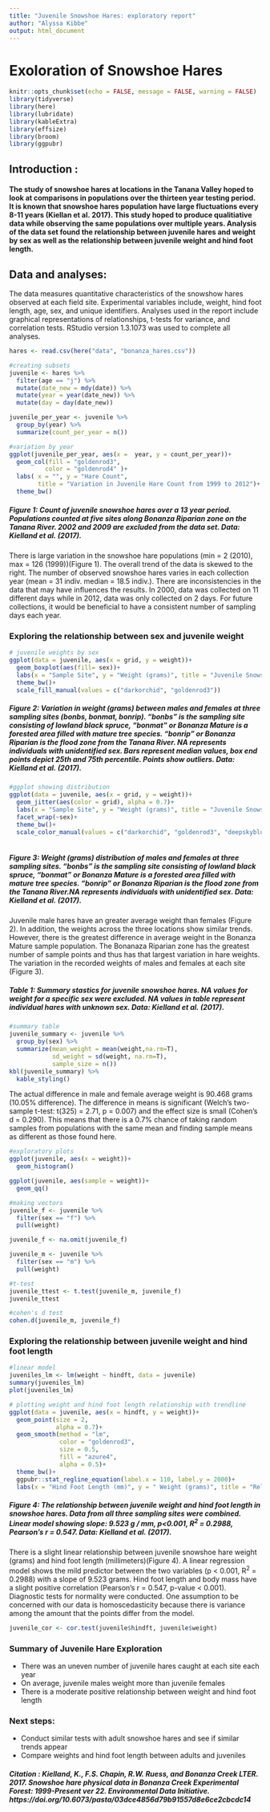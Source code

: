 ```yaml
---
title: "Juvenile Snowshoe Hares: exploratory report"
author: "Alyssa Kibbe"
output: html_document
---
```

# Exoloration of Snowshoe Hares
```r
knitr::opts_chunk$set(echo = FALSE, message = FALSE, warning = FALSE)
library(tidyverse)
library(here)
library(lubridate)
library(kableExtra)
library(effsize)
library(broom)
library(ggpubr)
```
## Introduction : 
#### The study of snowshoe hares at locations in the Tanana Valley hoped to look at comparisons in populations over the thirteen year testing period. It is known that snowshoe hares population have large fluctuations every 8-11 years (Kiellan et al. 2017). This study hoped to produce qualitiative data while observing the same populations over multiple years. Analysis of the data set found the relationship between juvenile hares and weight by sex as well as the relationship between juvenile weight and hind foot length. 

## Data and analyses:
The data measures quantitative characteristics of the snowshow hares observed at each field site. Experimental variables include, weight, hind foot length, age, sex, and unique identifiers. Analyses used in the report include graphical representations of relationships, t-tests for variance, and correlation tests. RStudio version 1.3.1073 was used to complete all analyses. 
```r
hares <- read.csv(here("data", "bonanza_hares.csv"))
```


```r
#creating subsets
juvenile <- hares %>%
  filter(age == "j") %>% 
  mutate(date_new = mdy(date)) %>% 
  mutate(year = year(date_new)) %>% 
  mutate(day = day(date_new))

juvenile_per_year <- juvenile %>% 
  group_by(year) %>% 
  summarize(count_per_year = n())

#variation by year
ggplot(juvenile_per_year, aes(x =  year, y = count_per_year))+
  geom_col(fill = "goldenrod3",
          color = "goldenrod4" )+
  labs( x = "", y = "Hare Count", 
        title = "Variation in Juvenile Hare Count from 1999 to 2012")+
  theme_bw()


```


##### **Figure 1: Count of juvenile snowshoe hares over a 13 year period.** Populations counted at five sites along Bonanza Riparian zone on the Tanana River. 2002 and 2009 are excluded from the data set. Data: Kielland et al. (2017).  

There is large variation in the snowshoe hare populations (min = 2 (2010), max = 126 (1999))(Figure 1). The overall trend of the data is skewed to the right. The number of observed snowshoe hares varies in each collection year (mean = 31 indiv. median = 18.5 indiv.). There are inconsistencies in the data that may have influences the results. In 2000, data was collected on 11 different days while in 2012, data was only collected on 2 days. For future collections, it would be beneficial to have a consistent number of sampling days each year.      


### Exploring the relationship between sex and juvenile weight
```r
# juvenile weights by sex
ggplot(data = juvenile, aes(x = grid, y = weight))+
  geom_boxplot(aes(fill= sex))+
  labs(x = "Sample Site", y = "Weight (grams)", title = "Juvenile Snowshoe Hare Weight at Three Sampling Sites", colour = "Sex")+
  theme_bw()+
  scale_fill_manual(values = c("darkorchid", "goldenrod3"))
```

##### **Figure 2: Variation in weight (grams) between males and females at three sampling sites (bonbs, bonmat, bonrip).** "bonbs" is  the sampling site consisting of lowland black spruce, "bonmat" or Bonanza Mature is a forested area filled with mature tree species. "bonrip" or Bonanza Riparian is the flood zone from the Tanana River. NA represents individuals with unidentified sex. Bars represent median values, box end points depict 25th and 75th percentile. Points show outliers. Data: Kielland et al. (2017).

```r
#ggplot showing distribution
ggplot(data = juvenile, aes(x = grid, y = weight))+
  geom_jitter(aes(color = grid), alpha = 0.7)+
  labs(x = "Sample Site", y = "Weight (grams)", title = "Juvenile Snowshoe Hare Weight Distribution by Sex", colour = "Sampling Site")+
  facet_wrap(~sex)+
  theme_bw()+
  scale_color_manual(values = c("darkorchid", "goldenrod3", "deepskyblue3"))
  
```



##### **Figure 3: Weight (grams) distribution of males and females at three sampling sites.** "bonbs" is  the sampling site consisting of lowland black spruce, "bonmat" or Bonanza Mature is a forested area filled with mature tree species. "bonrip" or Bonanza Riparian is the flood zone from the Tanana River.NA represents individuals with unidentified sex. Data: Kielland et al. (2017).

Juvenile male hares have an greater average weight than females (Figure 2). In addition, the weights across the three locations show similar trends. However, there is the greatest difference in average weight in the Bonanza Mature sample population. The Bonanaza Riparian zone has the greatest number of sample points and thus has that largest variation in hare weights. The variation in the recorded weights of males and females at each site (Figure 3). 


##### Table 1: **Summary stastics for juvenile snowshoe hares.** NA values for weight for a specific sex were excluded. NA values in table represent individual hares with unknown sex. Data: Kielland et al. (2017).
```r
#summary table
juvenile_summary <- juvenile %>% 
  group_by(sex) %>% 
  summarize(mean_weight = mean(weight,na.rm=T),
            sd_weight = sd(weight, na.rm=T),
            sample_size = n())
kbl(juvenile_summary) %>% 
  kable_styling()
```

The actual difference in male and female average weight is 90.468 grams (10.05% difference). The difference in means is significant (Welch's two-sample t-test: t(325) = 2.71, p = 0.007) and the effect size is small (Cohen's d = 0.290). This means that there is a 0.7% chance of taking random samples from populations with the same mean and finding sample means as different as those found here.  

```r
#exploratory plots
ggplot(juvenile, aes(x = weight))+
  geom_histogram()

ggplot(juvenile, aes(sample = weight))+
  geom_qq()
```


```r
#making vectors
juvenile_f <- juvenile %>% 
  filter(sex == "f") %>% 
  pull(weight)

juvenile_f <- na.omit(juvenile_f)

juvenile_m <- juvenile %>% 
  filter(sex == "m") %>% 
  pull(weight)

#t-test
juvenile_ttest <- t.test(juvenile_m, juvenile_f)
juvenile_ttest

#cohen's d test
cohen.d(juvenile_m, juvenile_f)
```

### Exploring the relationship between juvenile weight and hind foot length


```r
#linear model
juveniles_lm <- lm(weight ~ hindft, data = juvenile)
summary(juveniles_lm)
plot(juveniles_lm)
```

```r
# plotting weight and hind foot length relationship with trendline
ggplot(data = juvenile, aes(x = hindft, y = weight))+
  geom_point(size = 2,
             alpha = 0.7)+
  geom_smooth(method = "lm",
              color = "goldenrod3",
              size = 0.5,
              fill = "azure4",
              alpha = 0.5)+
  theme_bw()+
  ggpubr::stat_regline_equation(label.x = 110, label.y = 2000)+
  labs(x = "Hind Foot Length (mm)", y = " Weight (grams)", title = "Relationship Between Juvenile Hind Foot Length and Weight")
```

##### **Figure 4: The relationship between juvenile weight and hind foot length in snowshoe hares.** Data from all three sampling sites were combined. Linear model showing slope: 9.523 g / mm, p<0.001, R^2^ = 0.2988, Pearson's r = 0.547.  Data: Kielland et al. (2017).


There is a slight linear relationship between juvenile snowshoe hare weight (grams) and hind foot length (millimeters)(Figure 4). A linear regression model shows the mild predictor between the two variables (p < 0.001, R^2^ = 0.2988) with a slope of 9.523 grams. Hind foot length and body mass have a slight positive correlation (Pearson's r = 0.547, p-value < 0.001). Diagnostic tests for normality were conducted. One assumption to be concerned with our data is homoscedasticity because there is variance among the amount that the points differ from the model. 

```r
juvenile_cor <- cor.test(juvenile$hindft, juvenile$weight)
```

### Summary of Juvenile Hare Exploration
- There was an uneven number of juvenile hares caught at each site each year
- On average, juvenile males weight more than juvenile females
- There is a moderate positive relationship between weight and hind foot length

### Next steps:
- Conduct similar tests with adult snowshoe hares and see if similar trends appear
- Compare weights and hind foot length between adults and juveniles



##### Citation : Kielland, K., F.S. Chapin, R.W. Ruess, and Bonanza Creek LTER. 2017. Snowshoe hare physical data in Bonanza Creek Experimental Forest: 1999-Present ver 22. Environmental Data Initiative. https://doi.org/10.6073/pasta/03dce4856d79b91557d8e6ce2cbcdc14
